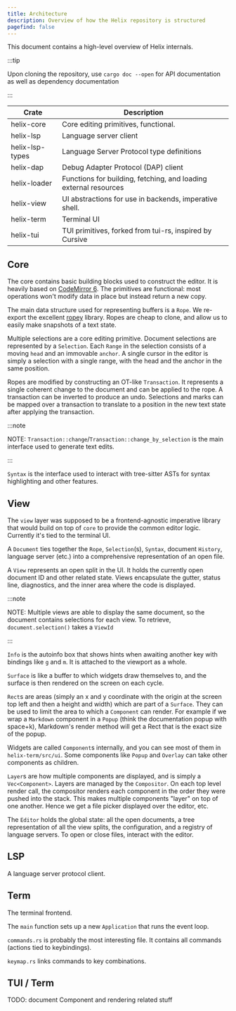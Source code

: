 ```yaml
---
title: Architecture
description: Overview of how the Helix repository is structured
pagefind: false
---
```


This document contains a high-level overview of Helix internals.

:::tip

Upon cloning the repository, use `cargo doc --open` for API documentation as well as dependency documentation

:::

| Crate           | Description                                                      |
| --------------- | ---------------------------------------------------------------- |
| helix-core      | Core editing primitives, functional.                             |
| helix-lsp       | Language server client                                           |
| helix-lsp-types | Language Server Protocol type definitions                        |
| helix-dap       | Debug Adapter Protocol (DAP) client                              |
| helix-loader    | Functions for building, fetching, and loading external resources |
| helix-view      | UI abstractions for use in backends, imperative shell.           |
| helix-term      | Terminal UI                                                      |
| helix-tui       | TUI primitives, forked from tui-rs, inspired by Cursive          |

## Core

The core contains basic building blocks used to construct the editor. It is
heavily based on [CodeMirror 6](https://codemirror.net/6/docs/). The primitives
are functional: most operations won't modify data in place but instead return
a new copy.

The main data structure used for representing buffers is a `Rope`. We re-export
the excellent [ropey](https://github.com/cessen/ropey) library. Ropes are cheap
to clone, and allow us to easily make snapshots of a text state.

Multiple selections are a core editing primitive. Document selections are
represented by a `Selection`. Each `Range` in the selection consists of a moving
`head` and an immovable `anchor`. A single cursor in the editor is simply
a selection with a single range, with the head and the anchor in the same
position.

Ropes are modified by constructing an OT-like `Transaction`. It represents
a single coherent change to the document and can be applied to the rope.
A transaction can be inverted to produce an undo. Selections and marks can be
mapped over a transaction to translate to a position in the new text state after
applying the transaction.

:::note

NOTE: `Transaction::change`/`Transaction::change_by_selection` is the main interface used to generate text edits.

:::

`Syntax` is the interface used to interact with tree-sitter ASTs for syntax
highlighting and other features.

## View

The `view` layer was supposed to be a frontend-agnostic imperative library that
would build on top of `core` to provide the common editor logic. Currently it's
tied to the terminal UI.

A `Document` ties together the `Rope`, `Selection`(s), `Syntax`, document
`History`, language server (etc.) into a comprehensive representation of an open
file.

A `View` represents an open split in the UI. It holds the currently open
document ID and other related state. Views encapsulate the gutter, status line,
diagnostics, and the inner area where the code is displayed.

:::note

NOTE: Multiple views are able to display the same document, so the document contains selections for each view. To retrieve, `document.selection()` takes a `ViewId`

:::

`Info` is the autoinfo box that shows hints when awaiting another key with bindings
like `g` and `m`. It is attached to the viewport as a whole.

`Surface` is like a buffer to which widgets draw themselves to, and the
surface is then rendered on the screen on each cycle.

`Rect`s are areas (simply an x and y coordinate with the origin at the
screen top left and then a height and width) which are part of a
`Surface`. They can be used to limit the area to which a `Component` can
render. For example if we wrap a `Markdown` component in a `Popup`
(think the documentation popup with space+k), Markdown's render method
will get a Rect that is the exact size of the popup.

Widgets are called `Component`s internally, and you can see most of them
in `helix-term/src/ui`. Some components like `Popup` and `Overlay` can take
other components as children.

`Layer`s are how multiple components are displayed, and is simply a
`Vec<Component>`. Layers are managed by the `Compositor`. On each top
level render call, the compositor renders each component in the order
they were pushed into the stack. This makes multiple components "layer"
on top of one another. Hence we get a file picker displayed over the
editor, etc.

The `Editor` holds the global state: all the open documents, a tree
representation of all the view splits, the configuration, and a registry of
language servers. To open or close files, interact with the editor.

## LSP

A language server protocol client.

## Term

The terminal frontend.

The `main` function sets up a new `Application` that runs the event loop.

`commands.rs` is probably the most interesting file. It contains all commands
(actions tied to keybindings).

`keymap.rs` links commands to key combinations.

## TUI / Term

TODO: document Component and rendering related stuff

